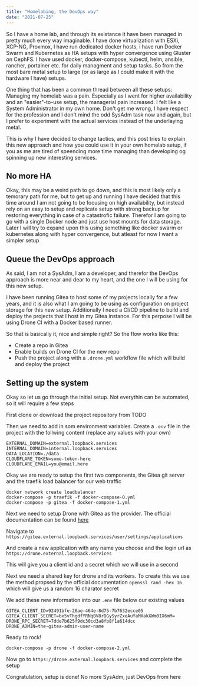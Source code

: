 ```yaml
---
title: "Homelabing, the DevOps way"
date: "2021-07-25"
---
```


So I have a home lab, and through its existance it have been managed in pretty much every way imaginable. I have done virtualization with ESXi, XCP-NG, Proxmox, I have run dedicated docker hosts, i have run Docker Swarm and Kubernetes as HA setups with hyper convergence using Gluster on CephFS. I have used docker, docker-compose, kubectl, helm, ansible, rancher, portainer etc. for daily managment and setup tasks. So from the most bare metal setup to large (or as large as I could make it with the hardware I have) setups.

One thing that has been a common thread between all these setups: Managing my homelab was a pain. Especially as I went for higher availability and an "easier"-to-use setup, the managerial pain increased. I felt like a System Administrator in my own home. Don't get me wrong, I have respect for the profession and I don't mind the odd SysAdm task now and again, but I prefer to experiment with the actual services instead of the underlaying metal.

This is why I have decided to change tactics, and this post tries to explain this new approach and how you could use it in your own homelab setup, if you as me are tired of speending more time managing than developing og spinning up new interesting services.

## No more HA

Okay, this may be a weird path to go down, and this is most likely only a temorary path for me, but to get up and running I have decided that this time around I am not going to be focusing on high availability, but instead rely on an easy to setup and replicate setup with strong backup for restoring everything in case of a catastrofic failure. Therefor I am going to go with a single Docker node and just use host mounts for data storage. Later I will try to expand upon this using something like docker swarm or kubernetes along with hyper convergence, but atleast for now I want a simpler setup

## Queue the DevOps approach

As said, I am not a SysAdm, I am a developer, and therefor the DevOps approach is more near and dear to my heart, and the one I will be using for this new setup.

I have been running Gitea to host some of my projects locally for a few years, and it is also what I am going to be using as configuration on project storage for this new setup. Additionally I need a CI/CD pipeline to build and deploy the projects that I host in my Gitea instance. For this perpose I will be using Drone CI with a Docker based runner.

So that is basically it, nice and simple right? So the flow works like this:

* Create a repo in Gitea
* Enable builds on Drone CI for the new repo
* Push the project along with a `.drone.yml` workflow file which will build and deploy the project

## Setting up the system

Okay so let us go through the initial setup. Not everythin can be automated, so it will require a few steps

First clone or download the project repository from TODO

Then we need to add in som environment variables. Create a `.env` file in the project with the follwing content (replace any values with your own)

```
EXTERNAL_DOMAIN=external.loopback.services
INTERNAL_DOMAIN=internal.loopback.services
DATA_LOCATION=./data
CLOUDFLARE_TOKEN=some-token-here
CLOUDFLARE_EMAIL=you@email.here
```

Okay we are ready to setup the first two components, the Gitea git server and the traefik load balancer for our web traffic

```
docker network create loadbalancer
docker-compose -p traefik -f docker-compose-0.yml
docker-compose -p gitea -f docker-compose-1.yml
```

Next we need to setup Drone with Gitea as the provider. The official documentation can be found [here](https://docs.drone.io/server/provider/gitea/)

Navigate to `https://gitea.external.loopback.services/user/settings/applications`

And create a new application with any name you choose and the login url as `https://drone.external.loopback.services`

This will give you a client id and a secret which we will use in a second

Next we need a shared key for drone and its workers. To create this we use the method propsed by the official documentation
`openssl rand -hex 16` which will give us a random 16 charator secret

We add these new information into our `.env` file below our existing values

```
GITEA_CLIENT_ID=92491bfe-26ae-464e-8d75-7b7632ecce05
GITEA_CLIENT_SECRET=bx5vThgdfYRNqBV8rDGySyrZxeAuYaMXakXWm0IX6mM=
DRONE_RPC_SECRET=7dde7b625f9dc30cd3a8fb8f1a614dcc
DRONE_ADMIN=the-gitea-admin-user-name

```

Ready to rock!

```
docker-compose -p drone -f docker-compose-2.yml
```

Now go to `https://drone.external.loopback.services` and complete the setup

Congratulation, setup is done! No more SysAdm, just DevOps from here
